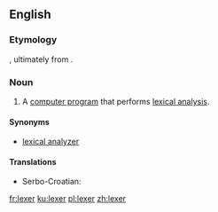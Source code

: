 ==English==
{{wikipedia}}

===Etymology===
{{suffix|lex|er|lang=en}}, ultimately from {{m|en|lexical}}.

===Noun===
{{en-noun}}

# {{context|computing|lang=en}} A [[computer program]] that performs [[lexical analysis]].

====Synonyms====
* [[lexical analyzer]]

====Translations====
{{trans-top|computer program}}
* Serbo-Croatian: {{t|sh|lekser|m}}
{{trans-mid}}
{{trans-bottom}}

[[fr:lexer]]
[[ku:lexer]]
[[pl:lexer]]
[[zh:lexer]]